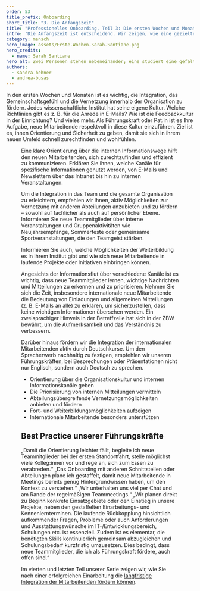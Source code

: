 ---
order: 53
title_prefix: Onboarding
short_title: "3. Die Anfangszeit"
title: "Professionelles Onboarding, Teil 3: Die ersten Wochen und Monate"
intro: 'Die Anfangszeit ist entscheidend. Wir zeigen, wie eine gezielte Einarbeitung und eine kontinuierliche Unterstützung die Integration neuer Mitarbeitenden erleichtert. '
category: mensch
hero_image: assets/Erste-Wochen-Sarah-Santiane.png
hero_credits:
  - name: Sarah Santiane
hero_alt: Zwei Personen stehen nebeneinander; eine studiert eine gefaltete Landkarte, die andere hilft.
authors:
  - sandra-behner
  - andrea-busas
---

<Leadin>In den ersten Wochen</Leadin> und Monaten ist es wichtig, die Integration, das Gemeinschaftsgefühl und die Vernetzung innerhalb der Organisation zu fördern. Jedes wissenschaftliche Institut hat seine eigene Kultur. Welche Richtlinien gibt es z. B. für die Anrede in E-Mails? Wie ist die Feedbackkultur in der Einrichtung? Und vieles mehr. Als Führungskraft oder Pat:in ist es Ihre Aufgabe, neue Mitarbeitende respektvoll in diese Kultur einzuführen. Ziel ist es, ihnen Orientierung und Sicherheit zu geben, damit sie sich in ihrem neuen Umfeld schnell zurechtfinden und wohlfühlen.

<Figure src='2024_Schulz_Lennart&Lakshmi_Tag1_oder_ErsteWochen.jpg' size='medium' caption="Klare Orientierung und Vernetzung sind essentiell, um im Team und der gesamten Organisation gut anzukommen." credit="©ZBW, Foto: Maxim Schulz"/>

Eine klare Orientierung über die internen Informationswege hilft den neuen Mitarbeitenden, sich zurechtzufinden und effizient zu kommunizieren. Erklären Sie ihnen, welche Kanäle für spezifische Informationen genutzt werden, von E-Mails und Newslettern über das Intranet bis hin zu internen Veranstaltungen.

Um die Integration in das Team und die gesamte Organisation zu erleichtern, empfehlen wir Ihnen, aktiv Möglichkeiten zur Vernetzung mit anderen Abteilungen anzubieten und zu fördern – sowohl auf fachlicher als auch auf persönlicher Ebene. Informieren Sie neue Teammitglieder über interne Veranstaltungen und Gruppenaktivitäten wie Neujahrsempfänge, Sommerfeste oder gemeinsame Sportveranstaltungen, die den Teamgeist stärken.

Informieren Sie auch, welche Möglichkeiten der Weiterbildung es in Ihrem Institut gibt und wie sich neue Mitarbeitende in laufende Projekte oder Initiativen einbringen können.

Angesichts der Informationsflut über verschiedene Kanäle ist es wichtig, dass neue Teammitglieder lernen, wichtige Nachrichten und Mitteilungen zu erkennen und zu priorisieren. Nehmen Sie sich die Zeit, insbesondere internationale neue Mitarbeitende die Bedeutung von Einladungen und allgemeinen Mitteilungen (z. B. E-Mails an alle) zu erklären, um sicherzustellen, dass keine wichtigen Informationen übersehen werden. Ein zweisprachiger Hinweis in der Betreffzeile hat sich in der ZBW bewährt, um die Aufmerksamkeit und das Verständnis zu verbessern.

Darüber hinaus fördern wir die Integration der internationalen Mitarbeitenden aktiv durch Deutschkurse. Um den Spracherwerb nachhaltig zu festigen, empfehlen wir unseren Führungskräften, bei Besprechungen oder Präsentationen nicht nur Englisch, sondern auch Deutsch zu sprechen.

<Callout title="Unsere Top-5-Empfehlungen für die ersten Wochen und Monate:">

- Orientierung über die Organisationskultur und internen Informationskanäle geben
- Die Priorisierung von internen Mitteilungen vermitteln
- Abteilungsübergreifende Vernetzungsmöglichkeiten anbieten und fördern
- Fort- und Weiterbildungsmöglichkeiten aufzeigen
- Internationale Mitarbeitende besonders unterstützen

</Callout>

## Best Practice unserer Führungskräfte

<BubbleQuotes>
<BubbleQuote>
„Damit die Orientierung leichter fällt, begleite ich neue Teammitglieder bei der ersten Standortfahrt, stelle möglichst viele Kolleg:innen vor und rege an, sich zum Essen zu verabreden.“
</BubbleQuote>

<BubbleQuote>
„Das Onboarding mit anderen Schnittstellen oder Abteilungen plane ich gestaffelt, damit neue Mitarbeitende in Meetings bereits genug Hintergrundwissen haben, um den Kontext zu verstehen.“
</BubbleQuote>

<BubbleQuote>
„Wir unterhalten uns viel per Chat und am Rande der regelmäßigen Teammeetings.“
</BubbleQuote>

<BubbleQuote>
„Wir planen direkt zu Beginn konkrete Einsatzgebiete oder den Einstieg in unsere Projekte, neben den gestaffelten Einarbeitungs- und Kennenlernterminen. Die laufende Rückkopplung hinsichtlich aufkommender Fragen, Probleme oder auch Anforderungen und Ausstattungswünsche im IT-/Entwicklungsbereich, Schulungen etc. ist essenziell. Zudem ist es elementar, die benötigten Skills kontinuierlich gemeinsam abzugleichen und Schulungsbedarf kurzfristig umzusetzen. Dies bedingt, dass neue Teammitglieder, die ich als Führungskraft fördere, auch offen sind.“
</BubbleQuote>
</BubbleQuotes>

Im vierten und letzten Teil unserer Serie zeigen wir, wie Sie nach einer erfolgreichen Einarbeitung die [langfristige Integration der Mitarbeitenden fördern können](/professionelles-onboarding-teil-4-die-langfristige-integration/).

